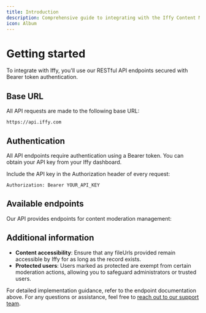 ```yaml
---
title: Introduction
description: Comprehensive guide to integrating with the Iffy Content Moderation API
icon: Album
---
```


# Getting started

To integrate with Iffy, you'll use our RESTful API endpoints secured with Bearer token authentication.

## Base URL

All API requests are made to the following base URL:

```
https://api.iffy.com
```

## Authentication

All API endpoints require authentication using a Bearer token. You can obtain your API key from your Iffy dashboard.

Include the API key in the Authorization header of every request:

```
Authorization: Bearer YOUR_API_KEY
```

## Available endpoints

Our API provides endpoints for content moderation management:

<Cards>
  <Card title="Ingest record" href="/docs/api/ingest" description="Create or update content records for moderation" />

<Card title="Delete record" href="/docs/api/delete" description="Remove content records from the moderation system" />

  <Card
    title="API specification"
    href="/docs/api/specification"
    description="View the complete OpenAPI specification"
  />
</Cards>

## Additional information

- **Content accessibility**: Ensure that any fileUrls provided remain accessible by Iffy for as long as the record exists.
- **Protected users**: Users marked as protected are exempt from certain moderation actions, allowing you to safeguard administrators or trusted users.

For detailed implementation guidance, refer to the endpoint documentation above. For any questions or assistance, feel free to [reach out to our support team](mailto:support@iffy.com).
